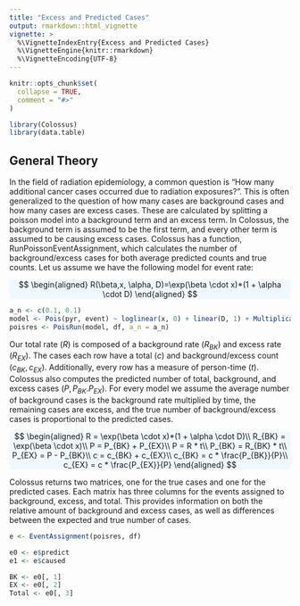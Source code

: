 ```yaml
---
title: "Excess and Predicted Cases"
output: rmarkdown::html_vignette
vignette: >
  %\VignetteIndexEntry{Excess and Predicted Cases}
  %\VignetteEngine{knitr::rmarkdown}
  %\VignetteEncoding{UTF-8}
---
```


```r
knitr::opts_chunk$set(
  collapse = TRUE,
  comment = "#>"
)
```

```r
library(Colossus)
library(data.table)
```

## General Theory

In the field of radiation epidemiology, a common question is "How many additional cancer cases occurred due to radiation exposures?". This is often generalized to the question of how many cases are background cases and how many cases are excess cases. These are calculated by splitting a poisson model into a background term and an excess term. In Colossus, the background term is assumed to be the first term, and every other term is assumed to be causing excess cases. Colossus has a function, RunPoissonEventAssignment, which calculates the number of background/excess cases for both average predicted counts and true counts. Let us assume we have the following model for event rate:

<p class="text-center" style="background-color: aliceblue">
$$
\begin{aligned}
    R(\beta,x, \alpha, D)=\exp(\beta \cdot x)*(1 + \alpha \cdot D)
\end{aligned}
$$
</p>

```r
a_n <- c(0.1, 0.1)
model <- Pois(pyr, event) ~ loglinear(x, 0) + linear(D, 1) + Multiplicative()
poisres <- PoisRun(model, df, a_n = a_n)
```

Our total rate ($R$) is composed of a background rate ($R_{BK}$) and excess rate ($R_{EX}$). The cases each row have a total ($c$) and background/excess count ($c_{BK}, c_{EX}$). Additionally, every row has a measure of person-time ($t$). Colossus also computes the predicted number of total, background, and excess cases ($P, P_{BK}. P_{EX}$). For every model we assume the average number of background cases is the background rate multiplied by time, the remaining cases are excess, and the true number of background/excess cases is proportional to the predicted cases.

<p class="text-center" style="background-color: aliceblue">
$$
\begin{aligned}
    R = \exp(\beta \cdot x)*(1 + \alpha \cdot D)\\
    R_{BK} = \exp(\beta \cdot x)\\
    P = P_{BK} + P_{EX}\\
    P = R * t\\
    P_{BK} = R_{BK} * t\\
    P_{EX} = P - P_{BK}\\
    c = c_{BK} + c_{EX}\\
    c_{BK} = c * \frac{P_{BK}}{P}\\
    c_{EX} = c * \frac{P_{EX}}{P}
\end{aligned}
$$
</p>

Colossus returns two matrices, one for the true cases and one for the predicted cases. Each matrix has three columns for the events assigned to background, excess, and total. This provides information on both the relative amount of background and excess cases, as well as differences between the expected and true number of cases.

```r
e <- EventAssignment(poisres, df)

e0 <- e$predict
e1 <- e$caused

BK <- e0[, 1]
EX <- e0[, 2]
Total <- e0[, 3]
```
